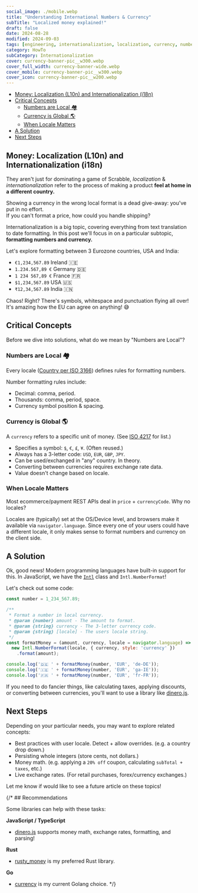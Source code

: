 ```yaml
---
social_image: ./mobile.webp
title: "Understanding International Numbers & Currency"
subTitle: "Localized money explained!"
draft: false
date: 2024-08-28
modified: 2024-09-03
tags: [engineering, internationalization, localization, currency, numbers]
category: HowTo
subCategory: Internationalization
cover: currency-banner-pic__w300.webp
cover_full_width: currency-banner-wide.webp
cover_mobile: currency-banner-pic__w300.webp
cover_icon: currency-banner-pic__w200.webp
---
```


- [Money: Localization (L10n) and Internationalization (i18n)](#money-localization-l10n-and-internationalization-i18n)
- [Critical Concepts](#critical-concepts)
  - [Numbers are Local 🏘️](#numbers-are-local-️)
  - [Currency is Global 🌎](#currency-is-global-️)
  - [When Locale Matters](#when-locale-matters)
- [A Solution](#a-solution)
- [Next Steps](#next-steps)

## Money: Localization (L10n) and Internationalization (i18n)

They aren't just for dominating a game of Scrabble, _localization_ & _internationalization_ refer to the process of making a product **feel at home in a different country.**

<p class="breakout quote">Showing a currency in the wrong local format is a dead give-away: you've put in no effort.<br/>If you can't format a price, how could you handle shipping?</p>

Internationalization is a big topic, covering everything from text translation to date formatting. In this post we'll focus in on a particular subtopic, **formatting numbers and currency.**

Let's explore formatting between 3 Eurozone countries, USA and India:

- `€1,234,567.89` Ireland 🇮🇪
- `1.234.567,89 €` Germany 🇩🇪
- `1 234 567,89 €` France 🇫🇷
- `$1,234,567.89` USA 🇺🇸
- `₹12,34,567.89` India 🇮🇳

Chaos! Right? There's symbols, whitespace and punctuation flying all over! It's amazing how the EU can agree on anything! 😅

## Critical Concepts

Before we dive into solutions, what do we mean by "Numbers are Local"?

### Numbers are Local 🏘️

Every locale ([Country per ISO 3166](https://en.wikipedia.org/wiki/List_of_ISO_3166_country_codes)) defines rules for formatting numbers.

Number formatting rules include:

- Decimal: comma, period.
- Thousands: comma, period, space.
- Currency symbol position & spacing.

### Currency is Global 🌎

A `currency` refers to a specific unit of money. (See [ISO 4217](https://en.wikipedia.org/wiki/ISO_4217#Active_codes_(list_one)) for list.)

- Specifies a symbol: `$`, `€`, `£`, `¥`. (Often reused.)
- Always has a 3-letter code: `USD`, `EUR`, `GBP`, `JPY`.
- Can be used/exchanged in "any" country. In theory.
- Converting between currencies requires exchange rate data.
- Value doesn't change based on locale.

### When Locale Matters

Most ecommerce/payment REST APIs deal in `price` + `currencyCode`. Why no locales?

Locales are (typically) set at the OS/Device level, and browsers make it available via `navigator.language`. Since every one of your users could have a different locale, it only makes sense to format numbers and currency on the client side.

## A Solution

Ok, good news! Modern programming languages have built-in support for this. In JavaScript, we have the [`Intl`](https://developer.mozilla.org/en-US/docs/Web/JavaScript/Reference/Global_Objects/Intl) class and `Intl.NumberFormat`!

Let's check out some code:

```javascript
const number = 1_234_567.89;

/**
 * Format a number in local currency.
 * @param {number} amount - The amount to format.
 * @param {string} currency - The 3-letter currency code.
 * @param {string} [locale] - The users locale string.
 */
const formatMoney = (amount, currency, locale = navigator.language) =>
  new Intl.NumberFormat(locale, { currency, style: 'currency' })
    .format(amount);

console.log('🇩🇪 ' + formatMoney(number, 'EUR', 'de-DE'));
console.log('🇮🇪 ' + formatMoney(number, 'EUR', 'ga-IE'));
console.log('🇫🇷 ' + formatMoney(number, 'EUR', 'fr-FR'));
```

If you need to do fancier things, like calculating taxes, applying discounts, or converting between currencies, you'll want to use a library like [dinero.js](https://v2.dinerojs.com/).

## Next Steps

Depending on your particular needs, you may want to explore related concepts:

- Best practices with user locale. Detect + allow overrides. (e.g. a country drop down.)
- Persisting whole integers (store cents, not dollars.)
- Money math. (e.g. applying a `20% off` coupon, calculating `subTotal + taxes`, etc.)
- Live exchange rates. (For retail purchases, forex/currency exchanges.)

<p class="breakout quote">Let me know if would like to see a future article on these topics!</p>

{/* ## Recommendations

Some libraries can help with these tasks: 

**JavaScript / TypeScript**

- [dinero.js](https://v2.dinerojs.com/) supports money math, exchange rates, formatting, and parsing!

**Rust**

- [rusty_money](https://crates.io/crates/rusty_money) is my preferred Rust library.

**Go**

- [currency](https://github.com/bojanz/currency) is my current Golang choice.
 */}

